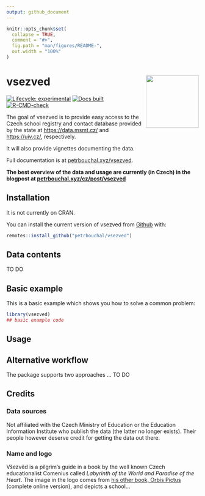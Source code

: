```yaml
---
output: github_document
---
```


<!-- README.md is generated from README.Rmd. Please edit that file -->

```r
knitr::opts_chunk$set(
  collapse = TRUE,
  comment = "#>",
  fig.path = "man/figures/README-",
  out.width = "100%"
)
```

# vsezved  <a href='http://petrbouchal.xyz/vsezved'><img src='man/figures/logo.png' align="right" height="138" /></a>

<!-- badges: start -->
[![Lifecycle: experimental](https://img.shields.io/badge/lifecycle-experimental-orange.svg)](https://www.tidyverse.org/lifecycle/#experimental)
[![Docs built](https://github.com/petrbouchal/vsezved/workflows/pkgdown/badge.svg)](https://github.com/petrbouchal/vsezved/actions)
[![R-CMD-check](https://github.com/petrbouchal/vsezved/workflows/R-CMD-check/badge.svg)](https://github.com/petrbouchal/vsezved/actions)
<!-- badges: end -->

The goal of vsezved is to provide easy access to the Czech school registry and contact database provided by the state at <https://data.msmt.cz/> and <https://uiv.cz/>, respectively.

It will also provide vignettes documenting the data.

Full documentation is at [petrbouchal.xyz/vsezved](https://petrbouchal.xyz/vsezved).

**The best overview of the data and usage are currently (in Czech) in the blogpost at [petrbouchal.xyz/cz/post/vsezved](https://petrbouchal.xyz/cz/post/vsezved)**

## Installation

It is not currently on CRAN.

You can install the current version of vsezved from [Github](https://github.com) with:

``` r
remotes::install_github("petrbouchal/vsezved")
```

## Data contents

TO DO

## Basic example

This is a basic example which shows you how to solve a common problem:

```r
library(vsezved)
## basic example code
```

## Usage

## Alternative workflow

The package supports two approaches ... TO DO

## Credits

### Data sources

Not affiliated with the Czech Ministry of Education or the Education Information Institute who publish the data (the latter no longer exists). Their people however deserve credit for getting the data out there.

### Name and logo

Všezvěd is a pilgrim's guide in a book by the well known Czech educationalist Comenius called *Labyrinth of the World and Paradise of the Heart*. The image in the logo comes from [his other book, Orbis Pictus](http://kramerius5.nkp.cz/view/uuid:426f6010-9a3f-11e4-a808-005056827e52?page=uuid:a7c9fad0-a703-11e4-b69d-5ef3fc9ae867) (complete online version), and depicts a school...
